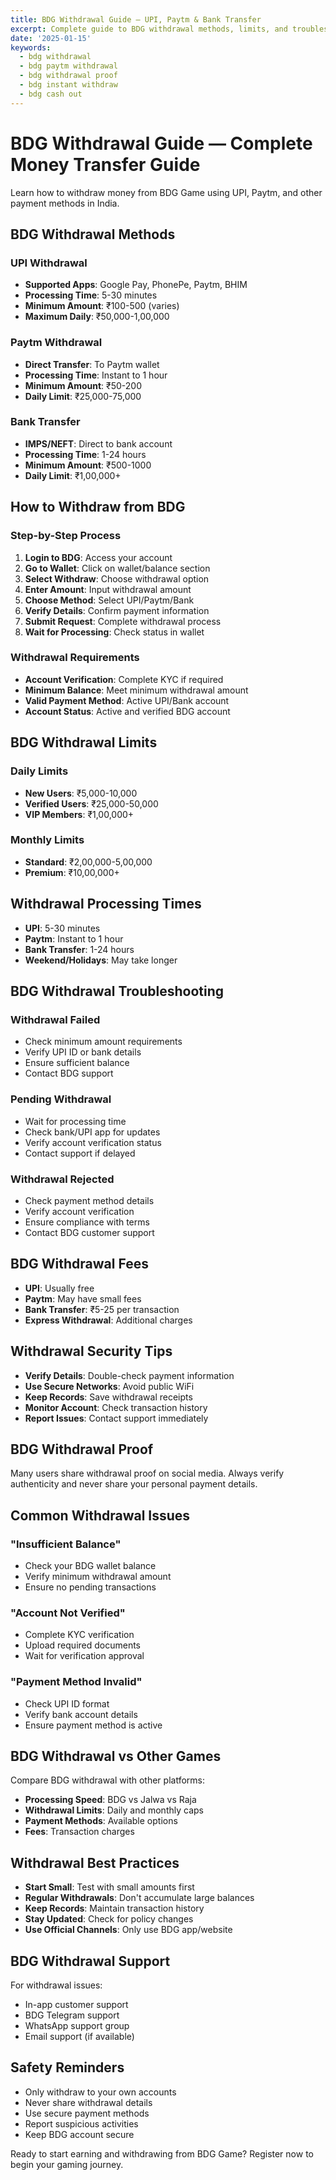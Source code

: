 ```yaml
---
title: BDG Withdrawal Guide — UPI, Paytm & Bank Transfer
excerpt: Complete guide to BDG withdrawal methods, limits, and troubleshooting for Indian players.
date: '2025-01-15'
keywords:
  - bdg withdrawal
  - bdg paytm withdrawal
  - bdg withdrawal proof
  - bdg instant withdraw
  - bdg cash out
---
```


# BDG Withdrawal Guide — Complete Money Transfer Guide

Learn how to withdraw money from BDG Game using UPI, Paytm, and other payment methods in India.

## BDG Withdrawal Methods

### UPI Withdrawal
- **Supported Apps**: Google Pay, PhonePe, Paytm, BHIM
- **Processing Time**: 5-30 minutes
- **Minimum Amount**: ₹100-500 (varies)
- **Maximum Daily**: ₹50,000-1,00,000

### Paytm Withdrawal
- **Direct Transfer**: To Paytm wallet
- **Processing Time**: Instant to 1 hour
- **Minimum Amount**: ₹50-200
- **Daily Limit**: ₹25,000-75,000

### Bank Transfer
- **IMPS/NEFT**: Direct to bank account
- **Processing Time**: 1-24 hours
- **Minimum Amount**: ₹500-1000
- **Daily Limit**: ₹1,00,000+

## How to Withdraw from BDG

### Step-by-Step Process
1. **Login to BDG**: Access your account
2. **Go to Wallet**: Click on wallet/balance section
3. **Select Withdraw**: Choose withdrawal option
4. **Enter Amount**: Input withdrawal amount
5. **Choose Method**: Select UPI/Paytm/Bank
6. **Verify Details**: Confirm payment information
7. **Submit Request**: Complete withdrawal process
8. **Wait for Processing**: Check status in wallet

### Withdrawal Requirements
- **Account Verification**: Complete KYC if required
- **Minimum Balance**: Meet minimum withdrawal amount
- **Valid Payment Method**: Active UPI/Bank account
- **Account Status**: Active and verified BDG account

## BDG Withdrawal Limits

### Daily Limits
- **New Users**: ₹5,000-10,000
- **Verified Users**: ₹25,000-50,000
- **VIP Members**: ₹1,00,000+

### Monthly Limits
- **Standard**: ₹2,00,000-5,00,000
- **Premium**: ₹10,00,000+

## Withdrawal Processing Times

- **UPI**: 5-30 minutes
- **Paytm**: Instant to 1 hour
- **Bank Transfer**: 1-24 hours
- **Weekend/Holidays**: May take longer

## BDG Withdrawal Troubleshooting

### Withdrawal Failed
- Check minimum amount requirements
- Verify UPI ID or bank details
- Ensure sufficient balance
- Contact BDG support

### Pending Withdrawal
- Wait for processing time
- Check bank/UPI app for updates
- Verify account verification status
- Contact support if delayed

### Withdrawal Rejected
- Check payment method details
- Verify account verification
- Ensure compliance with terms
- Contact BDG customer support

## BDG Withdrawal Fees

- **UPI**: Usually free
- **Paytm**: May have small fees
- **Bank Transfer**: ₹5-25 per transaction
- **Express Withdrawal**: Additional charges

## Withdrawal Security Tips

- **Verify Details**: Double-check payment information
- **Use Secure Networks**: Avoid public WiFi
- **Keep Records**: Save withdrawal receipts
- **Monitor Account**: Check transaction history
- **Report Issues**: Contact support immediately

## BDG Withdrawal Proof

Many users share withdrawal proof on social media. Always verify authenticity and never share your personal payment details.

## Common Withdrawal Issues

### "Insufficient Balance"
- Check your BDG wallet balance
- Verify minimum withdrawal amount
- Ensure no pending transactions

### "Account Not Verified"
- Complete KYC verification
- Upload required documents
- Wait for verification approval

### "Payment Method Invalid"
- Check UPI ID format
- Verify bank account details
- Ensure payment method is active

## BDG Withdrawal vs Other Games

Compare BDG withdrawal with other platforms:
- **Processing Speed**: BDG vs Jalwa vs Raja
- **Withdrawal Limits**: Daily and monthly caps
- **Payment Methods**: Available options
- **Fees**: Transaction charges

## Withdrawal Best Practices

- **Start Small**: Test with small amounts first
- **Regular Withdrawals**: Don't accumulate large balances
- **Keep Records**: Maintain transaction history
- **Stay Updated**: Check for policy changes
- **Use Official Channels**: Only use BDG app/website

## BDG Withdrawal Support

For withdrawal issues:
- In-app customer support
- BDG Telegram support
- WhatsApp support group
- Email support (if available)

## Safety Reminders

- Only withdraw to your own accounts
- Never share withdrawal details
- Use secure payment methods
- Report suspicious activities
- Keep BDG account secure

Ready to start earning and withdrawing from BDG Game? Register now to begin your gaming journey.
